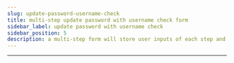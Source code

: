```yaml
---
slug: update-password-username-check
title: multi-step update password with username check form
sidebar_label: update password with username check
sidebar_position: 5
description: a multi-step form will store user inputs of each step and will POST on final submit
---
```



<div className="container margin-vert--xl">
  <div className="row">
    <div className="card col col--12 padding--md">
      <MultiStepForm
        action="/login"
        formSteps={[
          FormStep.Username,
          FormStep.CurrentPassword,
          FormStep.NewPassword,
        ]}
      />
    </div>
  </div>
</div>
<hr />
